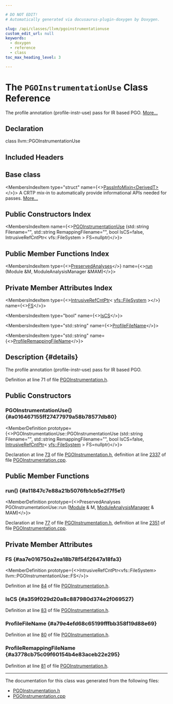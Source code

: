 ```yaml
---

# DO NOT EDIT!
# Automatically generated via docusaurus-plugin-doxygen by Doxygen.

slug: /api/classes/llvm/pgoinstrumentationuse
custom_edit_url: null
keywords:
  - doxygen
  - reference
  - class
toc_max_heading_level: 3

---
```





# The `PGOInstrumentationUse` Class Reference

<DoxygenPage pluginConfig={pluginConfig}>

The profile annotation (profile-instr-use) pass for IR based PGO. <a href="#details">More...</a>

## Declaration

<CodeBlock>class llvm::PGOInstrumentationUse</CodeBlock>

## Included Headers

<IncludesList>
<IncludesListItem
  filePath="llvm/Transforms/Instrumentation/PGOInstrumentation.h"
  permalink="/docs/api/files/include/include/llvm/include/llvm/transforms/include/llvm/transforms/instrumentation/pgoinstrumentation-h"
  isLocal="true" />
</IncludesList>

## Base class

<MembersIndex>

<MembersIndexItem
  type="struct"
  name={<><a href="/docs/api/structs/llvm/passinfomixin">PassInfoMixin&lt;DerivedT&gt;</a></>}>
A CRTP mix-in to automatically provide informational APIs needed for passes. <a href="/docs/api/structs/llvm/passinfomixin/#details">More...</a>
</MembersIndexItem>

</MembersIndex>

## Public Constructors Index

<MembersIndex>

<MembersIndexItem
  name={<><a href="#a016467155ff27477979a58b78577db80">PGOInstrumentationUse</a> (std::string Filename=&quot;&quot;, std::string RemappingFilename=&quot;&quot;, bool IsCS=false, IntrusiveRefCntPtr&lt; vfs::FileSystem &gt; FS=nullptr)</>}>
</MembersIndexItem>

</MembersIndex>

## Public Member Functions Index

<MembersIndex>

<MembersIndexItem
  type={<><a href="/docs/api/classes/llvm/preservedanalyses">PreservedAnalyses</a></>}
  name={<><a href="#a11847c7e88a21b5076fb1cb5e2f7f5e1">run</a> (Module &amp;M, ModuleAnalysisManager &amp;MAM)</>}>
</MembersIndexItem>

</MembersIndex>

## Private Member Attributes Index

<MembersIndex>

<MembersIndexItem
  type={<><a href="/docs/api/classes/llvm/intrusiverefcntptr">IntrusiveRefCntPtr</a>&lt; <a href="/docs/api/classes/llvm/vfs/filesystem">vfs::FileSystem</a> &gt;</>}
  name={<><a href="#aa7e016750a2ea18b78f54f2647a18fa3">FS</a></>}>
</MembersIndexItem>

<MembersIndexItem
  type="bool"
  name={<><a href="#a359f029d20a8c887980d374e2f069527">IsCS</a></>}>
</MembersIndexItem>

<MembersIndexItem
  type="std::string"
  name={<><a href="#a79e4efd68c65199fffbb358f19d88e69">ProfileFileName</a></>}>
</MembersIndexItem>

<MembersIndexItem
  type="std::string"
  name={<><a href="#a3778cb75c09f60154b4e83aceb22e295">ProfileRemappingFileName</a></>}>
</MembersIndexItem>

</MembersIndex>

## Description {#details}

The profile annotation (profile-instr-use) pass for IR based PGO.

Definition at line 71 of file <a href="/docs/api/files/include/include/llvm/include/llvm/transforms/include/llvm/transforms/instrumentation/pgoinstrumentation-h">PGOInstrumentation.h</a>.

<SectionDefinition>

## Public Constructors

### PGOInstrumentationUse() {#a016467155ff27477979a58b78577db80}

<MemberDefinition
  prototype={<>PGOInstrumentationUse::PGOInstrumentationUse (std::string Filename=&quot;&quot;, std::string RemappingFilename=&quot;&quot;, bool IsCS=false, <a href="/docs/api/classes/llvm/intrusiverefcntptr">IntrusiveRefCntPtr</a>&lt; <a href="/docs/api/classes/llvm/vfs/filesystem">vfs::FileSystem</a> &gt; FS=nullptr)</>}>

Declaration at line <a href="/docs/api/files/include/include/llvm/include/llvm/transforms/include/llvm/transforms/instrumentation/pgoinstrumentation-h/#l00073">73</a> of file <a href="/docs/api/files/include/include/llvm/include/llvm/transforms/include/llvm/transforms/instrumentation/pgoinstrumentation-h">PGOInstrumentation.h</a>, definition at line <a href="/docs/api/files/lib/lib/transforms/lib/transforms/instrumentation/pgoinstrumentation-cpp/#l02337">2337</a> of file <a href="/docs/api/files/lib/lib/transforms/lib/transforms/instrumentation/pgoinstrumentation-cpp">PGOInstrumentation.cpp</a>.
</MemberDefinition>

</SectionDefinition>

<SectionDefinition>

## Public Member Functions

### run() {#a11847c7e88a21b5076fb1cb5e2f7f5e1}

<MemberDefinition
  prototype={<>PreservedAnalyses PGOInstrumentationUse::run (<a href="/docs/api/classes/llvm/module">Module</a> &amp; M, <a href="/docs/api/namespaces/llvm/#af9c9208365fd9ce11392b4d79485e259">ModuleAnalysisManager</a> &amp; MAM)</>}>

Declaration at line <a href="/docs/api/files/include/include/llvm/include/llvm/transforms/include/llvm/transforms/instrumentation/pgoinstrumentation-h/#l00077">77</a> of file <a href="/docs/api/files/include/include/llvm/include/llvm/transforms/include/llvm/transforms/instrumentation/pgoinstrumentation-h">PGOInstrumentation.h</a>, definition at line <a href="/docs/api/files/lib/lib/transforms/lib/transforms/instrumentation/pgoinstrumentation-cpp/#l02351">2351</a> of file <a href="/docs/api/files/lib/lib/transforms/lib/transforms/instrumentation/pgoinstrumentation-cpp">PGOInstrumentation.cpp</a>.
</MemberDefinition>

</SectionDefinition>

<SectionDefinition>

## Private Member Attributes

### FS {#aa7e016750a2ea18b78f54f2647a18fa3}

<MemberDefinition
  prototype={<>IntrusiveRefCntPtr&lt;vfs::FileSystem&gt; llvm::PGOInstrumentationUse::FS</>}>

Definition at line <a href="/docs/api/files/include/include/llvm/include/llvm/transforms/include/llvm/transforms/instrumentation/pgoinstrumentation-h/#l00084">84</a> of file <a href="/docs/api/files/include/include/llvm/include/llvm/transforms/include/llvm/transforms/instrumentation/pgoinstrumentation-h">PGOInstrumentation.h</a>.
</MemberDefinition>

### IsCS {#a359f029d20a8c887980d374e2f069527}

<MemberDefinition
  prototype="bool llvm::PGOInstrumentationUse::IsCS">

Definition at line <a href="/docs/api/files/include/include/llvm/include/llvm/transforms/include/llvm/transforms/instrumentation/pgoinstrumentation-h/#l00083">83</a> of file <a href="/docs/api/files/include/include/llvm/include/llvm/transforms/include/llvm/transforms/instrumentation/pgoinstrumentation-h">PGOInstrumentation.h</a>.
</MemberDefinition>

### ProfileFileName {#a79e4efd68c65199fffbb358f19d88e69}

<MemberDefinition
  prototype="std::string llvm::PGOInstrumentationUse::ProfileFileName">

Definition at line <a href="/docs/api/files/include/include/llvm/include/llvm/transforms/include/llvm/transforms/instrumentation/pgoinstrumentation-h/#l00080">80</a> of file <a href="/docs/api/files/include/include/llvm/include/llvm/transforms/include/llvm/transforms/instrumentation/pgoinstrumentation-h">PGOInstrumentation.h</a>.
</MemberDefinition>

### ProfileRemappingFileName {#a3778cb75c09f60154b4e83aceb22e295}

<MemberDefinition
  prototype="std::string llvm::PGOInstrumentationUse::ProfileRemappingFileName">

Definition at line <a href="/docs/api/files/include/include/llvm/include/llvm/transforms/include/llvm/transforms/instrumentation/pgoinstrumentation-h/#l00081">81</a> of file <a href="/docs/api/files/include/include/llvm/include/llvm/transforms/include/llvm/transforms/instrumentation/pgoinstrumentation-h">PGOInstrumentation.h</a>.
</MemberDefinition>

</SectionDefinition>

<hr/>

The documentation for this class was generated from the following files:

<ul>
<li><a href="/docs/api/files/include/include/llvm/include/llvm/transforms/include/llvm/transforms/instrumentation/pgoinstrumentation-h">PGOInstrumentation.h</a></li>
<li><a href="/docs/api/files/lib/lib/transforms/lib/transforms/instrumentation/pgoinstrumentation-cpp">PGOInstrumentation.cpp</a></li>
</ul>

</DoxygenPage>
